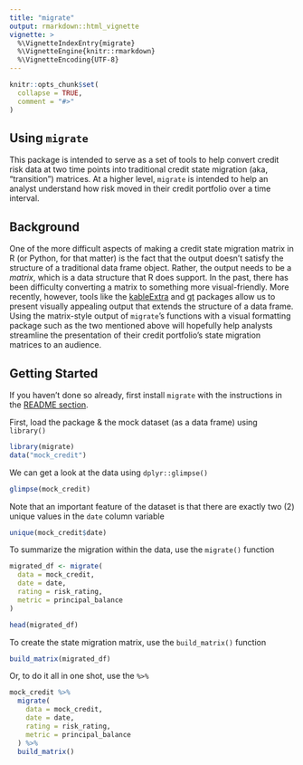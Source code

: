 ```yaml
---
title: "migrate"
output: rmarkdown::html_vignette
vignette: >
  %\VignetteIndexEntry{migrate}
  %\VignetteEngine{knitr::rmarkdown}
  %\VignetteEncoding{UTF-8}
---
```


```r
knitr::opts_chunk$set(
  collapse = TRUE,
  comment = "#>"
)
```

## Using `migrate`

This package is intended to serve as a set of tools to help convert credit risk data at two time points into traditional credit state migration (aka, "transition") matrices. At a higher level, `migrate` is intended to help an analyst understand how risk moved in their credit portfolio over a time interval.

## Background

One of the more difficult aspects of making a credit state migration matrix in R (or Python, for that matter) is the fact that the output doesn't satisfy the structure of a traditional data frame object. Rather, the output needs to be a *matrix*, which is a data structure that R does support. In the past, there has been difficulty converting a matrix to something more visual-friendly. More recently, however, tools like the [kableExtra]() and [gt]() packages allow us to present visually appealing output that extends the structure of a data frame. Using the matrix-style output of `migrate`'s functions with a visual formatting package such as the two mentioned above will hopefully help analysts streamline the presentation of their credit portfolio's state migration matrices to an audience.

## Getting Started

If you haven't done so already, first install `migrate` with the instructions in the [README section](https://github.com/mthomas-ketchbrook/migrate#Installation).

First, load the package & the mock dataset (as a data frame) using `library()`

```r
library(migrate)
data("mock_credit")
```

We can get a look at the data using `dplyr::glimpse()`

```r
glimpse(mock_credit)
```

Note that an important feature of the dataset is that there are exactly two (2) unique values in the `date` column variable

```r
unique(mock_credit$date)
```

To summarize the migration within the data, use the `migrate()` function

```r
migrated_df <- migrate(
  data = mock_credit, 
  date = date, 
  rating = risk_rating, 
  metric = principal_balance
)

head(migrated_df)
```

To create the state migration matrix, use the `build_matrix()` function
```r
build_matrix(migrated_df)
```

Or, to do it all in one shot, use the `%>%`
```r
mock_credit %>% 
  migrate(
    data = mock_credit, 
    date = date, 
    rating = risk_rating, 
    metric = principal_balance
  ) %>% 
  build_matrix()
```
